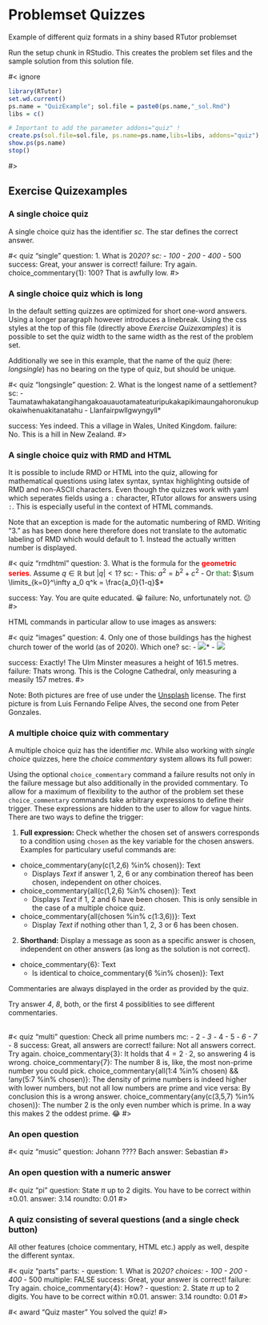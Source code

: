 # Problemset Quizzes

Example of different quiz formats in a shiny based RTutor problemset

Run the setup chunk in RStudio. This creates the problem set files and the sample solution from this solution file. 

#< ignore
```r
library(RTutor)
set.wd.current()
ps.name = "QuizExample"; sol.file = paste0(ps.name,"_sol.Rmd")
libs = c()

# Important to add the parameter addons="quiz" !
create.ps(sol.file=sol.file, ps.name=ps.name,libs=libs, addons="quiz")
show.ps(ps.name)
stop()
```
#>

<!-- The following code block overwrites the shiny defaults and allows for wider quizzes. You can set to a lower value than 100% if you want to -->
<style>
.shiny-input-radiogroup {
  width: 100% !important;
}
.shiny-input-checkboxgroup {
 width: 100% !important;
}
</style>
<!-- End optional code block for wide quizzes -->


## Exercise Quizexamples

### A single choice quiz

A single choice quiz has the identifier *sc*. The star defines the correct answer.

#< quiz "single"
question: 1. What is 20*20?
sc:
    - 100
    - 200
    - 400*
    - 500
success: Great, your answer is correct!
failure: Try again.
choice_commentary{1}: 100? That is awfully low.
#>

### A single choice quiz which is long

In the default setting quizzes are optimized for short one-word answers. Using a longer paragraph however introduces a linebreak. Using the css styles at the top of this file (directly above *Exercise Quizexamples*) it is possible to set the quiz width to the same width as the rest of the problem set.

Additionally we see in this example, that the name of the quiz (here: *longsingle*) has no bearing on the type of quiz, but should be unique. 

#< quiz "longsingle"
question: 2. What is the longest name of a settlement?
sc:
    - Taumatawhakatangihangakoauauotamateaturipukakapikimaungahoronukupokaiwhenuakitanatahu
    - Llanfairpwllgwyngyll*

success: Yes indeed. This a village in Wales, United Kingdom.
failure: No. This is a hill in New Zealand.
#>

### A single choice quiz with RMD and HTML

It is possible to include RMD or HTML into the quiz, allowing for mathematical questions using latex syntax, syntax highlighting outside of RMD and non-ASCII characters. Even though the quizzes work with yaml which seperates fields using a <code>:</code> character, RTutor allows for answers using <code>:</code>. This is especially useful in the context of HTML commands.

Note that an exception is made for the automatic numbering of RMD. Writing "3." as has been done here therefore does not translate to the automatic labeling of RMD which would default to 1. Instead the actually written number is displayed. 

#< quiz "rmdhtml"
question: 3. What is the formula for the <span style="color: red;">**geometric series**</span>. Assume $q \in \mathbb{R}$ but $|q| < 1$?
sc:
    - This: $a^2 = b^2 + c^2$
    - Or <span style="color: green;">that</span>: $\sum \limits_{k=0}^\infty a_0 q^k = \frac{a_0}{1-q}$*

success: Yay. You are quite educated. &#x1F600;
failure: No, unfortunately not. &#x1F615;
#>
<br>

HTML commands in particular allow to use images as answers:
<br>

#< quiz "images"
question: 4. Only one of those buildings has the highest church tower of the world (as of 2020). Which one?
sc:
    - <img src="images/luis-fernando-felipe-alves-free-image-unsplash.jpg" />*
    - <img src="images/peter-gonzalez-free-image-unsplash.jpg" />

success: Exactly! The Ulm Minster measures a height of 161.5 metres. 
failure: Thats wrong. This is the Cologne Cathedral, only measuring a measily 157 metres. 
#>

Note: Both pictures are free of use under the [Unsplash](https://unsplash.com/license) license. The first picture is from Luis Fernando Felipe Alves, the second one from Peter Gonzales. 

### A multiple choice quiz with commentary

A multiple choice quiz has the identifier *mc*. While also working with *single choice* quizzes, here the *choice commentary* system allows its full power:

Using the optional `choice_commentary` command a failure results not only in the failure message but also additionally in the provided commentary. To allow for a maximum of  flexibility to the author of the problem set these `choice_commentary` commands take arbitrary expressions to define their trigger. These expressions are hidden to the user to allow for vague hints. There are two ways to define the trigger:

1. **Full expression:** Check whether the chosen set of answers corresponds to a condition using `chosen` as the key variable for the chosen answers. Examples for particulary useful commands are:
  * choice_commentary{any(c(1,2,6) %in% chosen)}: Text
      + Displays *Text* if answer 1, 2, 6 or any combination thereof has been chosen, independent on other choices.
  * choice_commentary{all(c(1,2,6) %in% chosen)}: Text
      + Displays *Text* if 1, 2 and 6 have been chosen. This is only sensible in the case of a multiple choice quiz.
  * choice_commentary{all(chosen %in% c(1:3,6))}: Text
      + Display *Text* if nothing other than 1, 2, 3 or 6 has been chosen.
2. **Shorthand:** Display a message as soon as a specific answer is chosen, independent on other answers (as long as the solution is not correct).
  * choice_commentary{6}: Text
      + Is identical to choice_commentary{6 %in% chosen)}: Text
      
Commentaries are always displayed in the order as provided by the quiz. 

Try answer *4*, *8*, both, or the first 4 possiblities to see different commentaries.

<br>
#< quiz "multi"
question: Check all prime numbers
mc:
    - 2*
    - 3*
    - 4
    - 5*
    - 6
    - 7*
    - 8
success: Great, all answers are correct!
failure: Not all answers correct. Try again.
choice_commentary{3}: It holds that $4=2 \cdot 2$, so answering 4 is wrong.
choice_commentary{7}: The number 8 is, like, the most non-prime number you could pick.
choice_commentary{all(1:4 %in% chosen) && !any(5:7 %in% chosen)}: The density of prime numbers is indeed higher with lower numbers, but not all low numbers are prime and vice versa: By conclusion this is a wrong answer.
choice_commentary{any(c(3,5,7) %in% chosen)}: The number 2 is the only even number which is prime. In a way this makes 2 the oddest prime. &#x1F602;
#>

### An open question

#< quiz "music"
question: Johann ???? Bach
answer: Sebastian
#>

### An open question with a numeric answer

#< quiz "pi"
question: State $\pi$ up to 2 digits. You have to be correct within $\pm 0.01$.
answer: 3.14
roundto: 0.01
#>


### A quiz consisting of several questions (and a single check button)

All other features (choice commentary, HTML etc.) apply as well, despite the different syntax.

#< quiz "parts"
parts:
  - question: 1. What is 20*20?
    choices:
        - 100
        - 200
        - 400*
        - 500
    multiple: FALSE
    success: Great, your answer is correct!
    failure: Try again.
    choice_commentary{4}: How?
  - question: 2. State $\pi$ up to 2 digits. You have to be correct within $\pm 0.01$.
    answer: 3.14
    roundto: 0.01
#>


#< award "Quiz master"
You solved the quiz!
#>